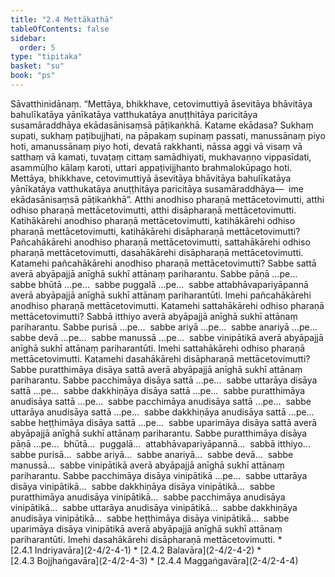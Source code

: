 ```yaml
---
title: "2.4 Mettākathā"
tableOfContents: false
sidebar:
  order: 5
type: "tipitaka"
basket: "su"
book: "ps"
---
```



<DynamicBreadcrumb />

<Division number="22" book="ps">

<Paragraph number="1470" book="ps">
Sāvatthinidānaṃ. “Mettāya, bhikkhave, cetovimuttiyā āsevitāya bhāvitāya bahulīkatāya yānīkatāya vatthukatāya anuṭṭhitāya paricitāya susamāraddhāya ekādasānisaṃsā pāṭikaṅkhā. Katame ekādasa? Sukhaṃ supati, sukhaṃ paṭibujjhati, na pāpakaṃ supinaṃ passati, manussānaṃ piyo hoti, amanussānaṃ piyo hoti, devatā rakkhanti, nāssa aggi vā visaṃ vā satthaṃ vā kamati, tuvaṭaṃ cittaṃ samādhiyati, mukhavaṇṇo vippasīdati, asammūḷho kālaṃ karoti, uttari appaṭivijjhanto brahmalokūpago hoti. Mettāya, bhikkhave, cetovimuttiyā āsevitāya bhāvitāya bahulīkatāya yānīkatāya vatthukatāya anuṭṭhitāya paricitāya susamāraddhāya—  ime ekādasānisaṃsā pāṭikaṅkhā”.


</Paragraph>

<Paragraph number="1471" book="ps">
Atthi anodhiso pharaṇā mettācetovimutti, atthi odhiso pharaṇā mettācetovimutti, atthi disāpharaṇā mettācetovimutti. Katihākārehi anodhiso pharaṇā mettācetovimutti, katihākārehi odhiso pharaṇā mettācetovimutti, katihākārehi disāpharaṇā mettācetovimutti? Pañcahākārehi anodhiso pharaṇā mettācetovimutti, sattahākārehi odhiso pharaṇā mettācetovimutti, dasahākārehi disāpharaṇā mettācetovimutti.


</Paragraph>

<Paragraph number="1472" book="ps">
Katamehi pañcahākārehi anodhiso pharaṇā mettācetovimutti? Sabbe sattā averā abyāpajjā anīghā sukhī attānaṃ pariharantu. Sabbe pāṇā …pe…  sabbe bhūtā …pe…  sabbe puggalā …pe…  sabbe attabhāvapariyāpannā averā abyāpajjā anīghā sukhī attānaṃ pariharantūti. Imehi pañcahākārehi anodhiso pharaṇā mettācetovimutti.


</Paragraph>

<Paragraph number="1473" book="ps">
Katamehi sattahākārehi odhiso pharaṇā mettācetovimutti? Sabbā itthiyo averā abyāpajjā anīghā sukhī attānaṃ pariharantu. Sabbe purisā …pe…  sabbe ariyā …pe…  sabbe anariyā …pe…  sabbe devā …pe…  sabbe manussā …pe…  sabbe vinipātikā averā abyāpajjā anīghā sukhī attānaṃ pariharantūti. Imehi sattahākārehi odhiso pharaṇā mettācetovimutti.


</Paragraph>

<Paragraph number="1474" book="ps">
Katamehi dasahākārehi disāpharaṇā mettācetovimutti? Sabbe puratthimāya disāya sattā averā abyāpajjā anīghā sukhī attānaṃ pariharantu. Sabbe pacchimāya disāya sattā …pe…  sabbe uttarāya disāya sattā …pe…  sabbe dakkhiṇāya disāya sattā …pe…  sabbe puratthimāya anudisāya sattā …pe…  sabbe pacchimāya anudisāya sattā …pe…  sabbe uttarāya anudisāya sattā …pe…  sabbe dakkhiṇāya anudisāya sattā …pe…  sabbe heṭṭhimāya disāya sattā …pe…  sabbe uparimāya disāya sattā averā abyāpajjā anīghā sukhī attānaṃ pariharantu. Sabbe puratthimāya disāya pāṇā …pe…  bhūtā…  puggalā…  attabhāvapariyāpannā…  sabbā itthiyo…  sabbe purisā…  sabbe ariyā…  sabbe anariyā…  sabbe devā…  sabbe manussā…  sabbe vinipātikā averā abyāpajjā anīghā sukhī attānaṃ pariharantu. Sabbe pacchimāya disāya vinipātikā …pe…  sabbe uttarāya disāya vinipātikā…  sabbe dakkhiṇāya disāya vinipātikā…  sabbe puratthimāya anudisāya vinipātikā…  sabbe pacchimāya anudisāya vinipātikā…  sabbe uttarāya anudisāya vinipātikā…  sabbe dakkhiṇāya anudisāya vinipātikā…  sabbe heṭṭhimāya disāya vinipātikā…  sabbe uparimāya disāya vinipātikā averā abyāpajjā anīghā sukhī attānaṃ pariharantūti. Imehi dasahākārehi disāpharaṇā mettācetovimutti.

</Paragraph>
</Division>

<TableOfContents book="ps" section="2.4">
* [2.4.1 Indriyavāra](2-4/2-4-1)
* [2.4.2 Balavāra](2-4/2-4-2)
* [2.4.3 Bojjhaṅgavāra](2-4/2-4-3)
* [2.4.4 Maggaṅgavāra](2-4/2-4-4)
</TableOfContents>